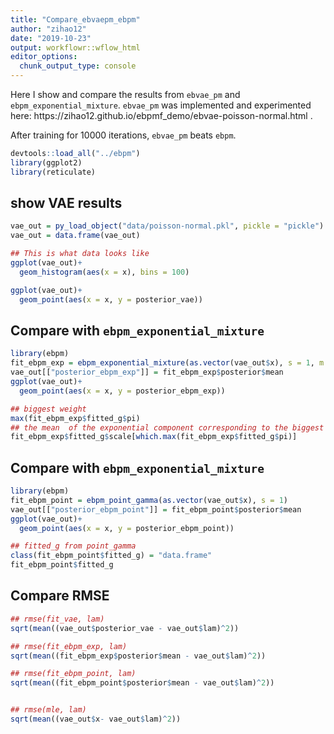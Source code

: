 ```yaml
---
title: "Compare_ebvaepm_ebpm"
author: "zihao12"
date: "2019-10-23"
output: workflowr::wflow_html
editor_options:
  chunk_output_type: console
---
```

Here I show and compare the results from `ebvae_pm` and `ebpm_exponential_mixture`. `ebvae_pm` was implemented and experimented here: https://zihao12.github.io/ebpmf_demo/ebvae-poisson-normal.html . 

After training  for 10000 iterations, `ebvae_pm` beats `ebpm`.  
```r
devtools::load_all("../ebpm")
library(ggplot2)
library(reticulate)
```

## show VAE results
```r
vae_out = py_load_object("data/poisson-normal.pkl", pickle = "pickle")
vae_out = data.frame(vae_out)

## This is what data looks like
ggplot(vae_out)+
  geom_histogram(aes(x = x), bins = 100)

ggplot(vae_out)+
  geom_point(aes(x = x, y = posterior_vae))
```

## Compare with `ebpm_exponential_mixture`
```r
library(ebpm)
fit_ebpm_exp = ebpm_exponential_mixture(as.vector(vae_out$x), s = 1, m = 2^0.25)
vae_out[["posterior_ebpm_exp"]] = fit_ebpm_exp$posterior$mean
ggplot(vae_out)+
  geom_point(aes(x = x, y = posterior_ebpm_exp))
```


```r
## biggest weight
max(fit_ebpm_exp$fitted_g$pi)
## the mean  of the exponential component corresponding to the biggest weight
fit_ebpm_exp$fitted_g$scale[which.max(fit_ebpm_exp$fitted_g$pi)]
```


## Compare with `ebpm_exponential_mixture`
```r
library(ebpm)
fit_ebpm_point = ebpm_point_gamma(as.vector(vae_out$x), s = 1)
vae_out[["posterior_ebpm_point"]] = fit_ebpm_point$posterior$mean
ggplot(vae_out)+
  geom_point(aes(x = x, y = posterior_ebpm_point))
```


```r
## fitted_g from point_gamma
class(fit_ebpm_point$fitted_g) = "data.frame"
fit_ebpm_point$fitted_g
```


## Compare RMSE
```r
## rmse(fit_vae, lam)
sqrt(mean((vae_out$posterior_vae - vae_out$lam)^2))

## rmse(fit_ebpm_exp, lam)
sqrt(mean((fit_ebpm_exp$posterior$mean - vae_out$lam)^2))

## rmse(fit_ebpm_point, lam)
sqrt(mean((fit_ebpm_point$posterior$mean - vae_out$lam)^2))


## rmse(mle, lam)
sqrt(mean((vae_out$x- vae_out$lam)^2))
```






